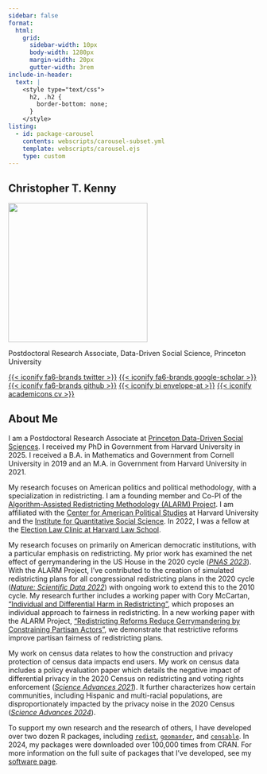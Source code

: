 ```yaml
---
sidebar: false
format: 
  html:
    grid:
      sidebar-width: 10px
      body-width: 1280px
      margin-width: 20px
      gutter-width: 3rem
include-in-header:
  text: |
    <style type="text/css">
      h2, .h2 {
        border-bottom: none;
      }
    </style>
listing:
  - id: package-carousel
    contents: webscripts/carousel-subset.yml
    template: webscripts/carousel.ejs
    type: custom
---
```


```{=css}
.justify {
  text-align: justify !important
}
```

:::::: {.column-screen-inset}

::::: {.grid}

:::: {.g-col-12 .g-col-sm-4}

::: {.text-center}

# Christopher T. Kenny

![](figs/ckenny_small.webp){width=20em}



Postdoctoral Research Associate, Data-Driven Social Science, Princeton University

[{{< iconify fa6-brands twitter >}}](https://twitter.com/Chris_T_Kenny){.btn .btn-outline-primary .btn role="button"} [{{< iconify fa6-brands google-scholar >}}](https://scholar.google.com/citations?user=uVUhHXAAAAAJ){.btn .btn-outline-primary .btn role="button"} [{{< iconify fa6-brands github >}}](https://github.com/christopherkenny){.btn .btn-outline-primary .btn role="button"} [{{< iconify bi envelope-at >}}](mailto:christopherkenny@fas.harvard.edu){.btn .btn-outline-primary .btn role="button"} [{{< iconify academicons cv >}}](cv/kenny_cv.pdf){.btn .btn-outline-primary .btn role="button"}

:::

::: {#package-carousel}
:::

::::

:::: {.g-col-12 .g-col-sm-8}

::: {.justify}

# About Me

I am a Postdoctoral Research Associate at [Princeton Data-Driven Social Sciences](https://ddss.princeton.edu/).
I received my PhD in Government from Harvard University in 2025.
I received a B.A. in Mathematics and Government from Cornell University in 2019 and an M.A. in Government from Harvard University in 2021.

My research focuses on American politics and political methodology, with a specialization in redistricting. 
I am a founding member and Co-PI of the [Algorithm-Assisted Redistricting Methodology (ALARM) Project](https://alarm-redist.github.io/). 
I am affiliated with the [Center for American Political Studies](https://caps.gov.harvard.edu/) at Harvard University and the [Institute for Quantitative Social Science](https://www.iq.harvard.edu/). 
In 2022, I was a fellow at the [Election Law Clinic at Harvard Law School](https://www.hlselectionlaw.org/).

My research focuses on primarily on American democratic institutions, with a particular emphasis on redistricting. 
My prior work has examined the net effect of gerrymandering in the US House in the 2020 cycle ([*PNAS 2023*](research.html#widespread-partisan-gerrymandering-mostly-cancels-nationally-but-reduces-electoral-competition)).
With the ALARM Project, I've contributed to the creation of simulated redistricting plans for all congressional redistricting plans in the 2020 cycle ([*Nature: Scientific Data 2022*](research.html#simulated-redistricting-plans-for-the-analysis-and-evaluation-of-redistricting-in-the-united-states)) with ongoing work to extend this to the 2010 cycle.
My research further includes a working paper with Cory McCartan, ["Individual and Differential Harm in Redistricting"](research.html#individual-and-differential-harm-in-redistricting), which proposes an individual approach to fairness in redistricting.
In a new working paper with the ALARM Project, ["Redistricting Reforms Reduce Gerrymandering by Constraining Partisan Actors"](research.html#redistricting-reforms-reduce-gerrymandering-by-constraining-partisan-actors), we demonstrate that restrictive reforms improve partisan fairness of redistricting plans.

My work on census data relates to how the construction and privacy protection of census data impacts end users. 
My work on census data includes a policy evaluation paper which details the negative impact of differential privacy in the 2020 Census on redistricting and voting rights enforcement ([*Science Advances 2021*](research.html#the-use-of-differential-privacy-for-census-data-and-its-impact-on-redistricting-the-case-of-the-2020-u.s.-census)). 
It further characterizes how certain communities, including Hispanic and multi-racial populations, are disproportionately impacted by the privacy noise in the 2020 Census ([*Science Advances 2024*](research.html#evaluating-bias-and-noise-induced-by-the-u.s.-census-bureaus-privacy-protection-methods)).

To support my own research and the research of others, I have developed over two dozen R packages, including [`redist`](https://alarm-redist.org/redist/), [`geomander`](https://christophertkenny.com/geomander/), and [`censable`](https://christophertkenny.com/censable/). 
In 2024, my packages were downloaded over 100,000 times from CRAN. 
For more information on the full suite of packages that I've developed, see my [software page](software.html).

:::

::::

:::::

::::::
